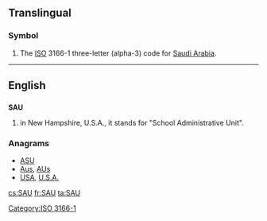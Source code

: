 ==Translingual==

===Symbol===
{{head|mul|symbol}}
# The [[ISO]] 3166-1 three-letter (alpha-3) code for [[Saudi Arabia]].

[[Category:ISO 3166-1]]
----
==English==

==={{initialism-old|en}}===
'''SAU'''

# in New Hampshire, U.S.A., it stands for "School Administrative Unit".

===Anagrams===
* [[ASU#English|ASU]] 
* [[Aus#English|Aus]], [[AUs#English|AUs]]
* [[USA#English|USA]], [[U.S.A.#English|U.S.A.]]

[[cs:SAU]]
[[fr:SAU]]
[[ta:SAU]]